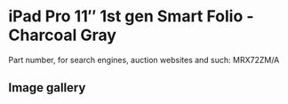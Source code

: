 
# iPad Pro 11″ 1st gen Smart Folio - Charcoal Gray

Part number, for search engines, auction websites and such: MRX72ZM/A

## Image gallery

<div style={{ width: '100%', maxWidth: '768px' }}>
<GalleryComponent
    images={[
      {
        original: "/everysource/MRX72.webp",
        thumbnail: "/everypreview/MRX72.webp",
      },
      {
        original: "/everysource/MRX72_AV1.webp",
        thumbnail: "/everypreview/MRX72_AV1.webp",
      },
      {
        original: "/everysource/MRX72_AV2.webp",
        thumbnail: "/everypreview/MRX72_AV2.webp",
      },
      {
        original: "/everysource/MRX72_AV3.webp",
        thumbnail: "/everypreview/MRX72_AV3.webp",
      },
      {
        original: "/everysource/MRX72_AV4.webp",
        thumbnail: "/everypreview/MRX72_AV4.webp",
      }
    ]}
  />
</div>